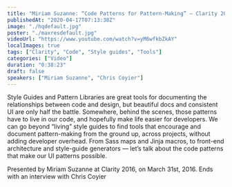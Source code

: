 ```yaml
---
title: "Miriam Suzanne: “Code Patterns for Pattern-Making” — Clarity 2016"
publishedAt: "2020-04-17T07:13:38Z"
image: "./hqdefault.jpg"
poster: "./maxresdefault.jpg"
videoUrl: "https://www.youtube.com/watch?v=yM6wfkbZkAY"
localImages: true
tags: ["Clarity", "Code", "Style guides", "Tools"]
categories: ["Video"]
duration: "0:38:23"
draft: false
speakers: ["Miriam Suzanne", "Chris Coyier"]
---
```


Style Guides and Pattern Libraries are great tools for documenting the relationships between code and design, but beautiful docs and consistent UI are only half the battle. Somewhere, behind the scenes, those patterns have to live in our code, and hopefully make life easier for developers. We can go beyond “living” style guides to find tools that encourage and document pattern-making from the ground up, across projects, without adding developer overhead. From Sass maps and Jinja macros, to front-end architecture and style-guide generators — let’s talk about the code patterns that make our UI patterns possible.

Presented by Miriam Suzanne at Clarity 2016, on March 31st, 2016. Ends with an interview with Chris Coyier
